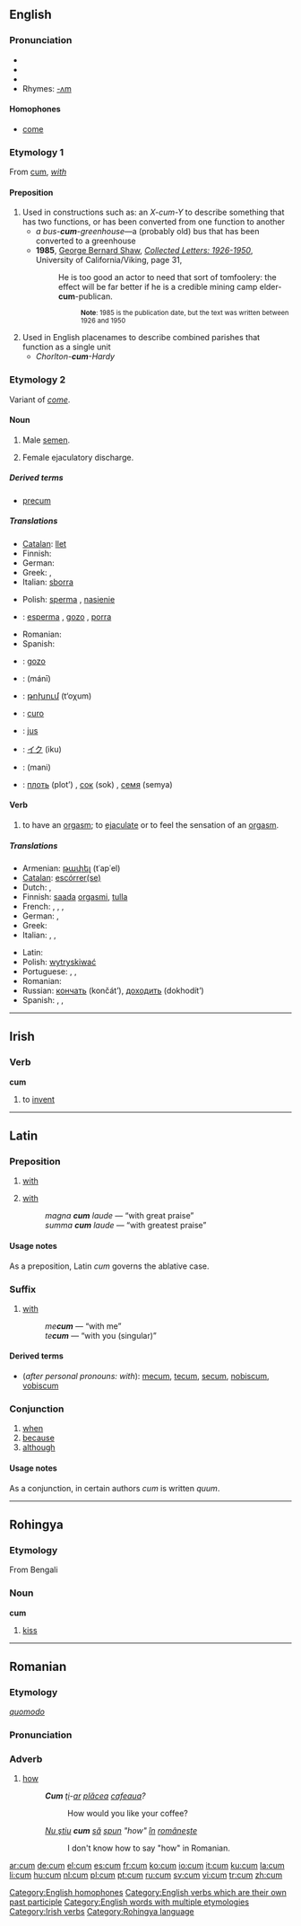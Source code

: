 {{see|cùm|cúm|cụm}}
==English==
{{rft}}

===Pronunciation===
* {{enPR|/kŭm/}}
* {{IPA|/kʌm/}}
* {{SAMPA|/kVm/}}
* Rhymes: [[Rhymes:English:-ʌm|-ʌm]]

====Homophones====
* [[come]]

===Etymology 1===
From {{L.}} [[#Latin|cum]], ''[[with]]''

====Preposition====
{{infl|en|preposition}}

# Used in constructions such as: an ''X-cum-Y'' to describe something that has two functions, or has been converted from one function to another
#* ''a bus-'''cum'''-greenhouse''—a (probably old) bus that has been converted to a greenhouse
#* '''1985''', [[w:George Bernard Shaw|George Bernard Shaw]], ''[http://books.google.com/books?id=UF08AAAAIAAJ&q=elder-cum-publican&dq=elder-cum-publican&ei=Ao2AR-2rJIG-sgPwl7C3Cw&pgis=1 Collected Letters: 1926-1950]'', University of California/Viking, page 31,
#*: He is too good an actor to need that sort of tomfoolery: the effect will be far better if he is a credible mining camp elder-'''cum'''-publican.
#*:: <small>'''Note''': 1985 is the publication date, but the text was written between 1926 and 1950</small>
# Used in English placenames to describe combined parishes that function as a single unit
#* ''Chorlton-'''cum'''-Hardy''

===Etymology 2===
Variant of ''[[come]]''.

====Noun====
{{en-noun|-}}

# {{slang}} Male [[semen]].
# {{slang}} Female ejaculatory discharge.

=====Derived terms=====
*[[precum]]

=====Translations=====
{{trans-top|male semen}}
* [[Catalan]]: [[llet]] {{f}}
* Finnish: {{t-|fi|sperma}}
* German: {{t-|de|Sperma|n}}
* Greek: {{t-|el|χύσι|n|tr=chísi|sc=Grek}}, {{t-|el|χύσιμο|n|tr=chísimo|sc=Grek}}
* Italian: [[sborra]] {{f}}
{{trans-mid}}
* Polish: [[sperma]] {{f}}, [[nasienie]] {{n}}
* {{ttbc|Portuguese}}: [[esperma]] {{f}}, [[gozo]] {{m}}, [[porra]] {{f}}
* Romanian: {{t-|ro|sloboz|m}}
* Spanish: {{t+|es|leche|f}}
{{trans-bottom}}

{{trans-top|female ejaculatory discharge}}
* {{ttbc|Portuguese}}: [[gozo]] {{m}}
{{trans-mid}}
{{trans-bottom}}

{{checktrans}}
{{trans-top|translations to be checked}}
* {{ttbc|Arabic}}: {{Arab|[[مني]]}} (mánī)
* {{ttbc|Armenian}}: [[թոխում]] (t‘oχum)
* {{ttbc|Esperanto}}: [[curo]]
* {{ttbc|French}}: [[jus]] {{m}}
* {{ttbc|Japanese}}: [[イク]] (iku)
* {{ttbc|Persian}}: {{fa-Arab|[[منی]]}} (mani)
* {{ttbc|Russian}}: [[плоть]] (plot’) {{f}}, [[сок]] (sok) {{m}}, [[семя]] (semya) {{n}}
{{trans-bottom}}

====Verb====
{{en-verb|cums|cumming|came|[[came]] or [[cum]]}}

# {{slang}} to have an [[orgasm]]; to [[ejaculate]] or to feel the sensation of an [[orgasm]].

=====Translations=====
{{trans-top|to have an orgasm; to ejaculate}}
* Armenian: [[թափել]] (t῾ap῾el)
* [[Catalan]]: [[escórrer|escórrer(se)]]
* Dutch: {{t-|nl|klaarkomen}}, {{t+|nl|komen}}
* Finnish: [[saada]] [[orgasmi]], [[tulla]]
* French: {{t+|fr|venir}}, {{t-|fr|juter}}, {{t-|fr|éjaculer}}, {{t+|fr|jouir}}
* German: {{t-|de|abspritzen}}, {{t+|de|kommen}}
* Greek: {{t|el|χύνω||tr=chíno|sc=Grek}}
* Italian: {{t+|it|venire}}, {{t+|it|eiaculare}}, {{t-|it|sborrare}}
{{trans-mid}}
* Latin: {{t-|la|eiaculare}}
* Polish: [[wytryskiwać]]
* Portuguese: {{t-|pt|ejacular}}, {{t+|pt|gozar}}, {{t-|pt|esporrar}}
* Romanian: {{t-|ro|slobozi|alt=a slobozi}}
* Russian: [[кончать]] (končát’), [[доходить]] (dokhodít’)
* Spanish: {{t+|es|venir}}, {{t-|es|eyacular}}, {{t-|es|correrse}}
{{trans-bottom}}

[[Category:English homophones]]
[[Category:English verbs which are their own past participle]]
[[Category:English words with multiple etymologies]]

----

==Irish==

===Verb===
'''cum'''

# to [[invent]]

[[Category:Irish verbs]]

----

==Latin==

===Preposition===
{{infl|la|preposition|+ ablative}}

# [[with]]
# {{context|as a postpositive suffix after adjectives}} [[with]] <!-- Is this sense best classified as a suffix or a preposition? -->
#: ''magna '''cum''' laude'' — “with great praise”
#: ''summa '''cum''' laude'' — “with greatest praise”

====Usage notes====
As a preposition, Latin ''cum'' governs the ablative case.

===Suffix===
{{infl|la|suffix|cat=suffixes}}

# {{context|after personal pronouns}} [[with]]
#: ''me'''cum''''' — “with me”
#: ''te'''cum''''' — “with you (singular)”

====Derived terms====
* (''after personal pronouns: with''): [[mecum]], [[tecum]], [[secum]], [[nobiscum]], [[vobiscum]]

===Conjunction===
{{infl|la|conjunction|+ subjunctive}}

# [[when]]
# [[because]]
# [[although]]

====Usage notes====
As a conjunction, in certain authors ''cum'' is written ''quum''.

----

==Rohingya==

===Etymology===
From Bengali

===Noun===
'''cum'''

# [[kiss]]

[[Category:Rohingya language]]

----

==Romanian==

===Etymology===
{{L.|ro}} ''[[quomodo]]''

===Pronunciation===
{{IPA|[kum]|lang=ro}}

===Adverb===
{{ro-adv}}

# [[how]]
#: '''''Cum''' [[îţi|ţi]]-[[ar]] [[plăcea]] [[cafeaua]]?''
#:: How would you like your coffee?
#: ''[[nu ştiu|Nu ştiu]] '''cum''' [[să]] [[spun]] "how" [[în]] [[româneşte]]''
#:: I don't know how to say "how" in Romanian.

[[ar:cum]]
[[de:cum]]
[[el:cum]]
[[es:cum]]
[[fr:cum]]
[[ko:cum]]
[[io:cum]]
[[it:cum]]
[[ku:cum]]
[[la:cum]]
[[li:cum]]
[[hu:cum]]
[[nl:cum]]
[[pl:cum]]
[[pt:cum]]
[[ru:cum]]
[[sv:cum]]
[[vi:cum]]
[[tr:cum]]
[[zh:cum]]